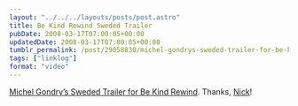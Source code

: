 ```yaml
---
layout: "../../../layouts/posts/post.astro"
title: Be Kind Rewind Sweded Trailer
pubDate: 2008-03-17T07:00:05+00:00
updatedDate: 2008-03-17T07:00:05+00:00
tumblr_permalink: /post/29058830/michel-gondrys-sweded-trailer-for-be-kind-rewind
tags: ["linklog"]
format: "video"
---
```



<YouTube id="https://www.youtube.com/watch?v=-B0dJQ35rDs" />

[Michel Gondry&rsquo;s Sweded Trailer for Be Kind Rewind][1]. Thanks, [Nick][2]!

[1]: https://www.youtube.com/watch?v=-B0dJQ35rDs
[2]: http://tumblr.nickandjess.co.uk/
